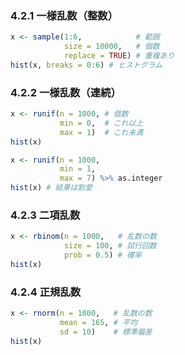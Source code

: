 ### 4.2.1 一様乱数（整数）

```r
x <- sample(1:6,            # 範囲
            size = 10000,   # 個数
            replace = TRUE) # 重複あり
hist(x, breaks = 0:6) # ヒストグラム
```

### 4.2.2 一様乱数（連続）

```r
x <- runif(n = 1000, # 個数
           min = 0,  # これ以上
           max = 1)  # これ未満
hist(x)
```

```r
x <- runif(n = 1000,
           min = 1,
           max = 7) %>% as.integer
hist(x) # 結果は割愛
```

### 4.2.3 二項乱数

```r
x <- rbinom(n = 1000,   # 乱数の数
            size = 100, # 試行回数
            prob = 0.5) # 確率
hist(x)
```

### 4.2.4 正規乱数

```r
x <- rnorm(n = 1000,   # 乱数の数
           mean = 165, # 平均
           sd = 10)    # 標準偏差
hist(x)
```

